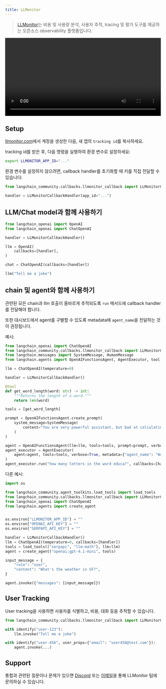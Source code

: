```yaml
---
title: LLMonitor
---
```


>[LLMonitor](https://llmonitor.com?utm_source=langchain&utm_medium=py&utm_campaign=docs)는 비용 및 사용량 분석, 사용자 추적, tracing 및 평가 도구를 제공하는 오픈소스 observability 플랫폼입니다.

<video controls width='100%' >
    <source src='https://llmonitor.com/videos/demo-annotated.mp4'/>
</video>

## Setup

[llmonitor.com](https://llmonitor.com?utm_source=langchain&utm_medium=py&utm_campaign=docs)에서 계정을 생성한 다음, 새 앱의 `tracking id`를 복사하세요.

tracking id를 받은 후, 다음 명령을 실행하여 환경 변수로 설정하세요:

```bash
export LLMONITOR_APP_ID="..."
```

환경 변수를 설정하지 않으려면, callback handler를 초기화할 때 키를 직접 전달할 수 있습니다:

```python
from langchain_community.callbacks.llmonitor_callback import LLMonitorCallbackHandler

handler = LLMonitorCallbackHandler(app_id="...")
```

## LLM/Chat model과 함께 사용하기

```python
from langchain_openai import OpenAI
from langchain_openai import ChatOpenAI

handler = LLMonitorCallbackHandler()

llm = OpenAI(
    callbacks=[handler],
)

chat = ChatOpenAI(callbacks=[handler])

llm("Tell me a joke")

```

## chain 및 agent와 함께 사용하기

관련된 모든 chain과 llm 호출이 올바르게 추적되도록 `run` 메서드에 callback handler를 전달해야 합니다.

또한 대시보드에서 agent를 구별할 수 있도록 metadata에 `agent_name`을 전달하는 것이 권장됩니다.

예시:

```python
from langchain_openai import ChatOpenAI
from langchain_community.callbacks.llmonitor_callback import LLMonitorCallbackHandler
from langchain.messages import SystemMessage, HumanMessage
from langchain.agents import OpenAIFunctionsAgent, AgentExecutor, tool

llm = ChatOpenAI(temperature=0)

handler = LLMonitorCallbackHandler()

@tool
def get_word_length(word: str) -> int:
    """Returns the length of a word."""
    return len(word)

tools = [get_word_length]

prompt = OpenAIFunctionsAgent.create_prompt(
    system_message=SystemMessage(
        content="You are very powerful assistant, but bad at calculating lengths of words."
    )
)

agent = OpenAIFunctionsAgent(llm=llm, tools=tools, prompt=prompt, verbose=True)
agent_executor = AgentExecutor(
    agent=agent, tools=tools, verbose=True, metadata={"agent_name": "WordCount"}  # <- recommended, assign a custom name
)
agent_executor.run("how many letters in the word educa?", callbacks=[handler])
```

다른 예시:

```python
import os

from langchain_community.agent_toolkits.load_tools import load_tools
from langchain_community.callbacks.llmonitor_callback import LLMonitorCallbackHandler
from langchain_openai import ChatOpenAI
from langchain.agents import create_agent


os.environ["LLMONITOR_APP_ID"] = ""
os.environ["OPENAI_API_KEY"] = ""
os.environ["SERPAPI_API_KEY"] = ""

handler = LLMonitorCallbackHandler()
llm = ChatOpenAI(temperature=0, callbacks=[handler])
tools = load_tools(["serpapi", "llm-math"], llm=llm)
agent = create_agent("openai:gpt-4.1-mini", tools)

input_message = {
    "role": "user",
    "content": "What's the weather in SF?",
}

agent.invoke({"messages": [input_message]})
```

## User Tracking

User tracking을 사용하면 사용자를 식별하고, 비용, 대화 등을 추적할 수 있습니다.

```python
from langchain_community.callbacks.llmonitor_callback import LLMonitorCallbackHandler, identify

with identify("user-123"):
    llm.invoke("Tell me a joke")

with identify("user-456", user_props={"email": "user456@test.com"}):
    agent.invoke(...)
```

## Support

통합과 관련된 질문이나 문제가 있으면 [Discord](http://discord.com/invite/8PafSG58kK) 또는 [이메일](mailto:vince@llmonitor.com)을 통해 LLMonitor 팀에 문의하실 수 있습니다.
